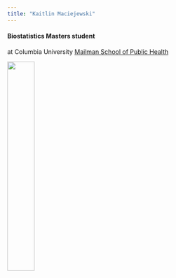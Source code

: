 ```yaml
---
title: "Kaitlin Maciejewski"
---
```


#### Biostatistics Masters student 
at Columbia University [Mailman School of Public Health](https://www.mailman.columbia.edu/become-student/departments/biostatistics) 

<img src="kmbs.jpg" style="width:35%">
